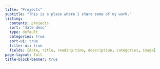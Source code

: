```yaml
---
title: "Projects"
subtitle: "This is a place where I share some of my work."
listing:
  contents: projects
  sort: "date desc"
  type: default
  categories: true
  sort-ui: true
  filter-ui: true
  fields: [date, title, reading-time, description, categories, image]
page-layout: full
title-block-banner: true
---
```

